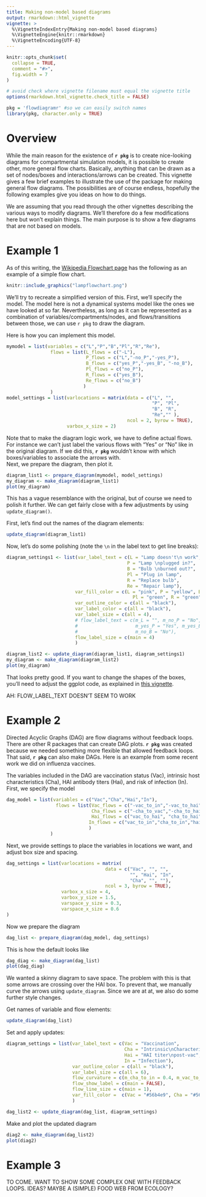 ```yaml
---
title: Making non-model based diagrams
output: rmarkdown::html_vignette
vignette: >
  %\VignetteIndexEntry{Making non-model based diagrams}
  %\VignetteEngine{knitr::rmarkdown}
  %\VignetteEncoding{UTF-8}
---
```


```r
knitr::opts_chunk$set(
  collapse = TRUE,
  comment = "#>",
  fig.width = 7
)

# avoid check where vignette filename must equal the vignette title
options(rmarkdown.html_vignette.check_title = FALSE)
```

```r
pkg = 'flowdiagramr' #so we can easily switch names
library(pkg, character.only = TRUE)
```

# Overview

While the main reason for the existence of **`r pkg`** is to create nice-looking diagrams for compartmental simulation models, it is possible to create other, more general flow charts. Basically, anything that can be drawn as a set of nodes/boxes and interactions/arrows can be created. This vignette gives a few brief examples to illustrate the use of the package for making general flow diagrams. The possibilities are of course endless, hopefully the following examples give you ideas on how to do things.

We are assuming that you read through the other vignettes describing the various ways to modify diagrams. We'll therefore do a few modifications here but won't explain things. The main purpose is to show a few diagrams that are not based on models.


# Example 1

As of this writing, the [Wikipedia Flowchart page](https://en.wikipedia.org/wiki/Flowchart) has the following as an example of a simple flow chart.


```r
knitr::include_graphics("lampflowchart.png")
```

We'll try to recreate a simplified version of this. First, we'll specify the model.
The model here is not a dynamical systems model like the ones we have looked at so far. Nevertheless, as long as it can be represented as a combination of variables/compartments/nodes, and flows/transitions between those, we can use `r pkg` to draw the diagram.

Here is how you can implement this model.

```r
mymodel = list(variables = c("L","P","B","Pl","R","Re"),
                flows = list(L_flows = c("-L"), 
                             P_flows = c("L","-no_P","-yes_P"), 
                             B_flows = c("yes_P","-yes_B", "-no_B"),
                             Pl_flows = c("no_P"),
                             R_flows = c("yes_B"),
                             Re_flows = c("no_B")
                            )
                )
model_settings = list(varlocations = matrix(data = c("L", "",
                                                     "P", "Pl",
                                                     "B", "R", 
                                                     "Re","" ), 
                                            ncol = 2, byrow = TRUE),
                      varbox_x_size = 2)
```

Note that to make the diagram logic work, we have to define actual flows. For instance we can't just label the various flows with "Yes" or "No" like in the original diagram. If we did this, **`r pkg`** wouldn't know with which boxes/variables to associate the arrows with.   
Next, we prepare the diagram, then plot it.

```r
diagram_list1 <- prepare_diagram(mymodel, model_settings)
my_diagram <- make_diagram(diagram_list1)
plot(my_diagram)
```

This has a vague resemblance with the original, but of course we need to polish it further. We can get fairly close with a few adjustments by using `update_diagram()`. 

First, let's find out the names of the diagram elements:

```r
update_diagram(diagram_list1)
```
Now, let's do some polishing (note the `\n` in the label text to get line breaks):


```r
diagram_settings1 <- list(var_label_text = c(L = "Lamp doesn't\n work",
                                            P = "Lamp \nplugged in?",
                                            B = "Bulb \nburned out?",
                                            Pl = "Plug in lamp",
                                            R = "Replace bulb",
                                            Re = "Repair lamp"),
                         var_fill_color = c(L = "pink", P = "yellow", B = "yellow",
                                              Pl = "green", R = "green", Re = "green"),
                         var_outline_color = c(all = "black"),
                         var_label_color = c(all = "black"),
                         var_label_size = c(all = 4),
                         # flow_label_text = c(m_L = "", m_no_P = "No", 
                         #                     m_yes_P = "Yes", m_yes_B = "Yes", 
                         #                     m_no_B = "No"),
                         flow_label_size = c(main = 4)
                         )

diagram_list2 <- update_diagram(diagram_list1, diagram_settings1)
my_diagram <- make_diagram(diagram_list2)
plot(my_diagram)
```

That looks pretty good. If you want to change the shapes of the boxes, you'll need to adjust the ggplot code, as explained in [this vignette](./D_modify_ggplot_code.html).


AH: FLOW_LABEL_TEXT DOESN'T SEEM TO WORK


# Example 2

Directed Acyclic Graphs (DAG) are flow diagrams without feedback loops. There are other R packages that can create DAG plots. **`r pkg`** was created because we needed something more flexible that allowed feedback loops. That said, **`r pkg`** can also make DAGs. Here is an example from some recent work we did on influenza vaccines.

The variables included in the DAG are vaccination status (Vac), intrinsic host characteristics (Cha), HAI antibody titers (Hai), and risk of infection (In). First, we specify the model

```r
dag_model = list(variables = c("Vac","Cha","Hai","In"),
                  flows = list(Vac_flows = c("-vac_to_in","-vac_to_hai","cha_to_vac"),
                               Cha_flows = c("-cha_to_vac","-cha_to_hai","-cha_to_in"),
                               Hai_flows = c("vac_to_hai", "cha_to_hai","-hai_to_in"),
                              In_flows = c("vac_to_in","cha_to_in","hai_to_in")
                              )          
                )
```

Next, we provide settings to place the variables in locations we want, and adjust box size and spacing.

```r
dag_settings = list(varlocations = matrix(
                                    data = c("Vac", "", "",
                                             "", "Hai", "In",
                                             "Cha", "", ""),
                                    ncol = 3, byrow = TRUE),
                    varbox_x_size = 4,
                    varbox_y_size = 1.5,
                    varspace_y_size = 0.3,
                    varspace_x_size = 0.6
)
```


Now we prepare the diagram

```r
dag_list <- prepare_diagram(dag_model, dag_settings)
```

This is how the default looks like

```r
dag_diag <- make_diagram(dag_list)
plot(dag_diag)
```

We wanted a skinny diagram to save space. The problem with this is that some arrows are crossing over the HAI box. To prevent that, we manually curve the arrows using `update_diagram`. Since we are at at, we also do some further style changes.

Get names of variable and flow elements:

```r
update_diagram(dag_list)
```

Set and apply updates:

```r
diagram_settings = list(var_label_text = c(Vac = "Vaccination",
                                           Cha = "Intrinsic\nCharacteristics",
                                           Hai = "HAI titer\npost-vac",
                                           In = "Infection"),
                        var_outline_color = c(all = "black"),
                        var_label_size = c(all = 6), 
                        flow_curvature = c(m_cha_to_in = 0.4, m_vac_to_in = -0.4),
                        flow_show_label = c(main = FALSE),
                        flow_line_size = c(main = 1),
                        var_fill_color =  c(Vac = "#56b4e9", Cha = "#56b4e9", Hai = "#009e73", In = "#E69F00")
                        )

dag_list2 <- update_diagram(dag_list, diagram_settings)
```

Make and plot the updated diagram

```r
diag2 <- make_diagram(dag_list2)
plot(diag2)
```




# Example 3

TO COME. WANT TO SHOW SOME COMPLEX ONE WITH FEEDBACK LOOPS. IDEAS? MAYBE A (SIMPLE) FOOD WEB FROM ECOLOGY?





